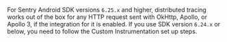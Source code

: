 For Sentry Android SDK versions `6.25.x` and higher, distributed tracing works out of the box for any HTTP request sent with OkHttp, Apollo, or Apollo 3, if the integration for it is enabled.
If you use SDK version `6.24.x` or below, you need to follow the <PlatformLink to="/distributed-tracing/custom-instrumentation/">Custom Instrumentation</PlatformLink> set up steps.
